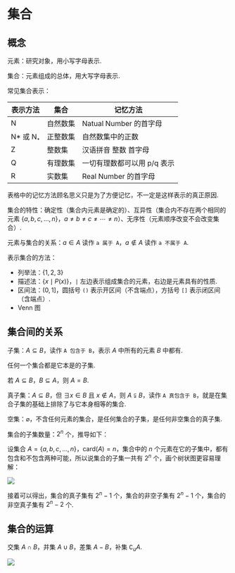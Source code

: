 # 集合

## 概念

元素：研究对象，用小写字母表示.

集合：元素组成的总体，用大写字母表示.

常见集合表示：

| 表示方法 | 集合     | 记忆方法                    |
| -------- | -------- | --------------------------- |
| N        | 自然数集 | Natual Number 的首字母      |
| N* 或 N₊ | 正整数集 | 自然数集中的正数            |
| Z        | 整数集   | 汉语拼音 整数 首字母        |
| Q        | 有理数集 | 一切有理数都可以用 p/q 表示 |
| R        | 实数集   | Real Number 的首字母        |

表格中的记忆方法顾名思义只是为了方便记忆，不一定是这样表示的真正原因.

集合的特性：确定性（集合内元素是确定的）、互异性（集合内不存在两个相同的元素 $\{ a , b , c , \ldots , n \}$，$a \neq b \neq c \neq \cdots \neq n$）、无序性（元素顺序改变不会改变集合）.

元素与集合的关系：$a \in A$ 读作 `a 属于 A`，$a \notin A$ 读作 `a 不属于 A`.

表示集合的方法：

- 列举法：$\left\{ 1 , 2 , 3 \right\}$
- 描述法：$\left\{ x \mid P(x) \right\}$，`|` 左边表示组成集合的元素，右边是元素具有的性质.
- 区间法：$\left( 0 , 1 \right]$，圆括号 `()` 表示开区间（不含端点），方括号 `[]` 表示闭区间（含端点）.
- Venn 图

## 集合间的关系

子集：$A \subseteq B$，读作 `A 包含于 B`，表示 $A$ 中所有的元素 $B$ 中都有.

任何一个集合都是它本是的子集.

若 $A \subseteq B$，$B \subseteq A$，则 $A = B$.

真子集：$A \subseteq B$，但 $\exists x \in B$ 且 $x \notin A$，则 $A \subsetneqq B$，读作 `A 真包含于 B`，就是在集合子集的基础上排除了与它本身相等的集合.

空集：$\varnothing$，不含任何元素的集合，是任何集合的子集，是任何非空集合的真子集.

集合的子集数量：$2^n$ 个，推导如下：

设集合 $A = \left\{ a , b , c , \ldots , n \right\}$，$\mathrm{card} (A) = n$，集合中的 $n$ 个元素在它的子集中，都有包含和不包含两种可能，所以说集合的子集一共有 $2^n$ 个，画个树状图更容易理解：

![](./img/1.svg)

接着可以得出，集合的真子集有 $2^n - 1$ 个，集合的非空子集有 $2^n - 1$ 个，集合的非空真子集有 $2^n - 2$ 个.

## 集合的运算

交集 $A \cap B$，并集 $A \cup B$，差集 $A - B$，补集 $\complement_{u} A$.

![](./img/2.svg)
